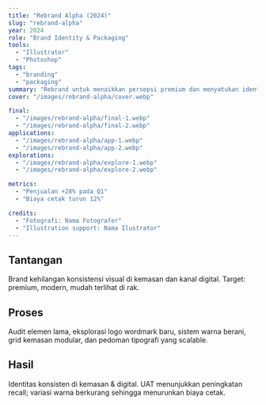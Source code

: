 ```yaml
---
title: "Rebrand Alpha (2024)"
slug: "rebrand-alpha"
year: 2024
role: "Brand Identity & Packaging"
tools:
  - "Illustrator"
  - "Photoshop"
tags:
  - "branding"
  - "packaging"
summary: "Rebrand untuk menaikkan persepsi premium dan menyatukan identitas visual lintas kanal."
cover: "/images/rebrand-alpha/cover.webp"

final:
  - "/images/rebrand-alpha/final-1.webp"
  - "/images/rebrand-alpha/final-2.webp"
applications:
  - "/images/rebrand-alpha/app-1.webp"
  - "/images/rebrand-alpha/app-2.webp"
explorations:
  - "/images/rebrand-alpha/explore-1.webp"
  - "/images/rebrand-alpha/explore-2.webp"

metrics:
  - "Penjualan +28% pada Q1"
  - "Biaya cetak turun 12%"

credits:
  - "Fotografi: Nama Fotografer"
  - "Illustration support: Nama Ilustrator"
---
```


## Tantangan
Brand kehilangan konsistensi visual di kemasan dan kanal digital. Target: premium, modern, mudah terlihat di rak.

## Proses
Audit elemen lama, eksplorasi logo wordmark baru, sistem warna berani, grid kemasan modular, dan pedoman tipografi yang scalable.

## Hasil
Identitas konsisten di kemasan & digital. UAT menunjukkan peningkatan recall; variasi warna berkurang sehingga menurunkan biaya cetak.
